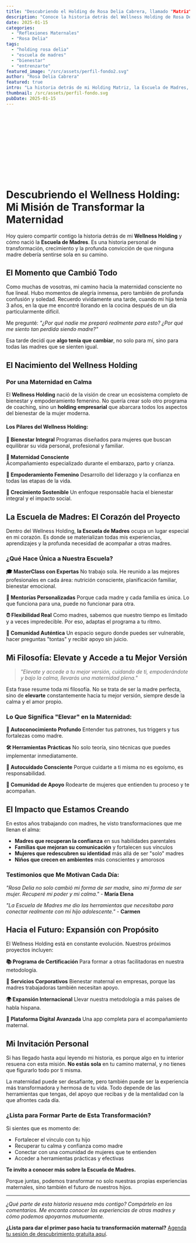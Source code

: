 ```yaml
---
title: "Descubriendo el Holding de Rosa Delia Cabrera, llamado "Matriz": Mi Misión de Transformar la Maternidad"
description: "Conoce la historia detrás del Wellness Holding de Rosa Delia Cabrera y cómo nació la Escuela de Madres para acompañar a mujeres en su crecimiento personal y maternal."
date: 2025-01-15
categories: 
  - "Reflexiones Maternales"
  - "Rosa Delia"
tags:
  - "holding rosa delia"
  - "escuela de madres"
  - "bienestar"
  - "entrenzarte"
featured_image: "/src/assets/perfil-fondo2.svg"
author: "Rosa Delia Cabrera"
featured: true
intro: "La historia detrás de mi Holding Matriz, la Escuela de Madres, Pequeinados y de emprendeduría Entrenzarte"
thumbnail: /src/assets/perfil-fondo.svg
pubDate: 2025-01-15
---
```


<br></br> 
<br></br>
<br></br>
<br></br>
<br></br>

# Descubriendo el Wellness Holding: Mi Misión de Transformar la Maternidad

Hoy quiero compartir contigo la historia detrás de mi **Wellness Holding** y cómo nació la **Escuela de Madres**. Es una historia personal de transformación, crecimiento y la profunda convicción de que ninguna madre debería sentirse sola en su camino.

## El Momento que Cambió Todo

Como muchas de vosotras, mi camino hacia la maternidad consciente no fue lineal. Hubo momentos de alegría inmensa, pero también de profunda confusión y soledad. Recuerdo vívidamente una tarde, cuando mi hija tenía 3 años, en la que me encontré llorando en la cocina después de un día particularmente difícil.

Me pregunté: *"¿Por qué nadie me preparó realmente para esto? ¿Por qué me siento tan perdida siendo madre?"*

Esa tarde decidí que **algo tenía que cambiar**, no solo para mí, sino para todas las madres que se sienten igual.

## El Nacimiento del Wellness Holding

### Por una Maternidad en Calma

El **Wellness Holding** nació de la visión de crear un ecosistema completo de bienestar y empoderamiento femenino. No quería crear solo otro programa de coaching, sino un **holding empresarial** que abarcara todos los aspectos del bienestar de la mujer moderna.

#### Los Pilares del Wellness Holding:

**💝 Bienestar Integral**
Programas diseñados para mujeres que buscan equilibrar su vida personal, profesional y familiar.

**🤱 Maternidad Consciente**  
Acompañamiento especializado durante el embarazo, parto y crianza.

**👑 Empoderamiento Femenino**
Desarrollo del liderazgo y la confianza en todas las etapas de la vida.

**🌱 Crecimiento Sostenible**
Un enfoque responsable hacia el bienestar integral y el impacto social.

## La Escuela de Madres: El Corazón del Proyecto

Dentro del Wellness Holding, **la Escuela de Madres** ocupa un lugar especial en mi corazón. Es donde se materializan todas mis experiencias, aprendizajes y la profunda necesidad de acompañar a otras madres.

### ¿Qué Hace Única a Nuestra Escuela?

**🎓 MasterClass con Expertas**
No trabajo sola. He reunido a las mejores profesionales en cada área: nutrición consciente, planificación familiar, bienestar emocional.

**🤝 Mentorías Personalizadas**
Porque cada madre y cada familia es única. Lo que funciona para una, puede no funcionar para otra.

**⏰ Flexibilidad Real**
Como madres, sabemos que nuestro tiempo es limitado y a veces impredecible. Por eso, adaptas el programa a tu ritmo.

**💬 Comunidad Auténtica**
Un espacio seguro donde puedes ser vulnerable, hacer preguntas "tontas" y recibir apoyo sin juicio.

## Mi Filosofía: Elevate y Accede a tu Mejor Versión

> *"Elevate y accede a tu mejor versión, cuidando de ti, empoderándote y bajo la calma, llevarás una maternidad plena."*

Esta frase resume toda mi filosofía. No se trata de ser la madre perfecta, sino de **elevarte** constantemente hacia tu mejor versión, siempre desde la calma y el amor propio.

### Lo Que Significa "Elevar" en la Maternidad:

**🌟 Autoconocimiento Profundo**
Entender tus patrones, tus triggers y tus fortalezas como madre.

**🛠️ Herramientas Prácticas**
No solo teoría, sino técnicas que puedes implementar inmediatamente.

**🌸 Autocuidado Consciente**
Porque cuidarte a ti misma no es egoísmo, es responsabilidad.

**👥 Comunidad de Apoyo**
Rodearte de mujeres que entienden tu proceso y te acompañan.

## El Impacto que Estamos Creando

En estos años trabajando con madres, he visto transformaciones que me llenan el alma:

- **Madres que recuperan la confianza** en sus habilidades parentales
- **Familias que mejoran su comunicación** y fortalecen sus vínculos
- **Mujeres que redescubren su identidad** más allá de ser "solo" madres
- **Niños que crecen en ambientes** más conscientes y amorosos

### Testimonios que Me Motivan Cada Día:

*"Rosa Delia no solo cambió mi forma de ser madre, sino mi forma de ser mujer. Recuperé mi poder y mi calma."* - **María Elena**

*"La Escuela de Madres me dio las herramientas que necesitaba para conectar realmente con mi hijo adolescente."* - **Carmen**

## Hacia el Futuro: Expansión con Propósito

El Wellness Holding está en constante evolución. Nuestros próximos proyectos incluyen:

**📚 Programa de Certificación**
Para formar a otras facilitadoras en nuestra metodología.

**🏢 Servicios Corporativos**
Bienestar maternal en empresas, porque las madres trabajadoras también necesitan apoyo.

**🌍 Expansión Internacional**
Llevar nuestra metodología a más países de habla hispana.

**📱 Plataforma Digital Avanzada**
Una app completa para el acompañamiento maternal.

## Mi Invitación Personal

Si has llegado hasta aquí leyendo mi historia, es porque algo en tu interior resuena con esta misión. **No estás sola** en tu camino maternal, y no tienes que figurarlo todo por ti misma.

La maternidad puede ser desafiante, pero también puede ser la experiencia más transformadora y hermosa de tu vida. Todo depende de las herramientas que tengas, del apoyo que recibas y de la mentalidad con la que afrontes cada día.

### ¿Lista para Formar Parte de Esta Transformación?

Si sientes que es momento de:
- Fortalecer el vínculo con tu hijo
- Recuperar tu calma y confianza como madre  
- Conectar con una comunidad de mujeres que te entienden
- Acceder a herramientas prácticas y efectivas

**Te invito a conocer más sobre la Escuela de Madres.**

Porque juntas, podemos transformar no solo nuestras propias experiencias maternales, sino también el futuro de nuestros hijos.

---

*¿Qué parte de esta historia resuena más contigo? Compártelo en los comentarios. Me encanta conocer las experiencias de otras madres y cómo podemos apoyarnos mutuamente.*

**¿Lista para dar el primer paso hacia tu transformación maternal?** [Agenda tu sesión de descubrimiento gratuita aquí](/contacto).